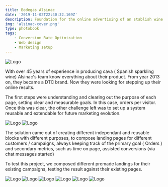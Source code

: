 ```yaml
---
title: Bodegas Alsinac
date: '2019-11-02T22:40:32.169Z'
description: Foundation for the online advertising of an stablish wine producer.
img: 'alsinac-cover.png'
type: photobook
tags:
    - Conversion Rate Optimization
    - Web design
    - Marketing setup
---
```



![Logo][photo1]

<RowSticky>
<Column>

With over 45 years of experience in producing cava ( Spanish sparkling wine) Alsinac's team know everything about their product. From year 2013 on, they became a DTC brand. Now they were looking for stepping up their online results.

The first steps were understanding and clearing out the purpose of each page, setting clear and measurable goals. In this case, orders per visitor.
Once this was clear, the other challenge left was to set up a system reusable and extendable for future marketing evolution.

</Column>
<div>

![Logo][photo2]
![Logo][photo3]

</div>

</RowSticky>
<RowSticky>
<Column>

The solution came out of creating different independant and reusable blocks with different purposes, to compose landing pages for different customers / campaigns, always keeping track of the primary goal ( Orders ) and secondary metrics, such as time on page, assisted conversions (via chat messages started)

To test this project, we composed different premade landings for their existing campaigns, testing the result against their existing pages.

</Column>
<div>

![Logo][photo4]
![Logo][photo5]
![Logo][photo6]
![Logo][photo7]
![Logo][photo8]
![Logo][photo9]

</div>

</RowSticky>




[photo1]: intro-cover.jpg 'Alsinac bodegas cover'
[photo2]: phone-phone.png 'Cover'
[photo3]: phone-whatsapp.png 'Cover'
[photo4]: slide1.png 'Cover'
[photo5]: slide2.png 'Cover'
[photo6]: slide3.png 'Cover'
[photo7]: slide4.png 'Cover'
[photo8]: slide5.png 'Cover'
[photo9]: slide6.png 'Cover'
